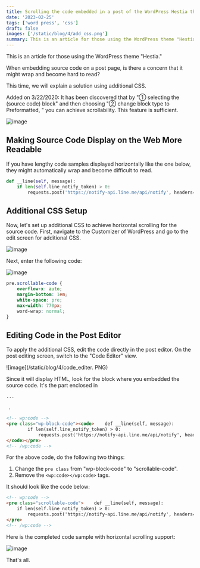 ---
title: Scrolling the code embedded in a post of the WordPress Hestia theme horizontally.
date: '2023-02-25'
tags: ['word press', 'css']
draft: false
images: ['/static/blog/4/add_css.png']
summary: This is an article for those using the WordPress theme "Hestia. "When embedding source code on a post page, is there a concern that it might wrap and become hard to read?
---

This is an article for those using the WordPress theme "Hestia."

When embedding source code on a post page, is there a concern that it might wrap and become hard to read?

This time, we will explain a solution using additional CSS.

Added on 3/22/2020:
It has been discovered that by "① selecting the (source code) block" and then choosing "② change block type to Preformatted, " you can achieve scrollability. This feature is sufficient.

![image](/static/blog/4/seikeizumi.png)

## Making Source Code Display on the Web More Readable

If you have lengthy code samples displayed horizontally like the one below, they might automatically wrap and become difficult to read.

```py
def __line(self, message):
    if len(self.line_notify_token) > 0:
        requests.post('https://notify-api.line.me/api/notify', headers={'Authorization': 'Bearer ' + self.line_notify_token}, data={'message': '\n' + message})
```

## Additional CSS Setup

Now, let's set up additional CSS to achieve horizontal scrolling for the source code. First, navigate to the Customizer of WordPress and go to the edit screen for additional CSS.

![image](/static/blog/4/main.png)

Next, enter the following code:

![image](/static/blog/4/add_css.png)

```css
pre.scrollable-code {
    overflow-x: auto;
    margin-bottom: 1em;
    white-space: pre;
    max-width: 770px;
    word-wrap: normal;
}
```

## Editing Code in the Post Editor

To apply the additional CSS, edit the code directly in the post editor. On the post editing screen, switch to the "Code Editor" view.

![image](/static/blog/4/code_editer. PNG)

Since it will display HTML, look for the block where you embedded the source code. It's the part enclosed in ` `<pre class="wp-block-code"><code>...</code></pre>` `.

```html
<!-- wp:code -->
<pre class="wp-block-code"><code>    def __line(self, message):
        if len(self.line_notify_token) > 0:
            requests.post('https://notify-api.line.me/api/notify', headers={'Authorization': 'Bearer ' + self.line_notify_token}, data={'message': '\n' + message})
</code></pre>
<!-- /wp:code -->
```

For the above code, do the following two things:
1. Change the `pre class` from "wp-block-code" to "scrollable-code".
2. Remove the ``<wp:code></wp:code>`` tags.

It should look like the code below:

```html
<!-- wp:code -->
<pre class="scrollable-code">    def __line(self, message):
    if len(self.line_notify_token) > 0:
        requests.post('https://notify-api.line.me/api/notify', headers={'Authorization': 'Bearer ' + self.line_notify_token}, data={'message': '\n' + message})
</pre>
<!-- /wp:code -->
```

Here is the completed code sample with horizontal scrolling support:

![image](/static/blog/4/sample.png)

That's all.

